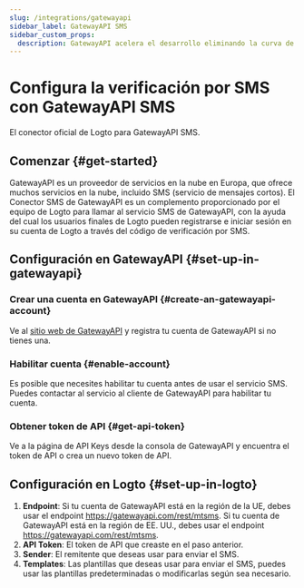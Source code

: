 ```yaml
---
slug: /integrations/gatewayapi
sidebar_label: GatewayAPI SMS
sidebar_custom_props:
  description: GatewayAPI acelera el desarrollo eliminando la curva de aprendizaje y las conjeturas, para que puedas comenzar a construir de inmediato con nuestras APIs.
---
```



# Configura la verificación por SMS con GatewayAPI SMS

El conector oficial de Logto para GatewayAPI SMS.

<GuideTip />

## Comenzar \{#get-started}

GatewayAPI es un proveedor de servicios en la nube en Europa, que ofrece muchos servicios en la nube, incluido SMS (servicio de mensajes cortos). El Conector SMS de GatewayAPI es un complemento proporcionado por el equipo de Logto para llamar al servicio SMS de GatewayAPI, con la ayuda del cual los usuarios finales de Logto pueden registrarse e iniciar sesión en su cuenta de Logto a través del código de verificación por SMS.

## Configuración en GatewayAPI \{#set-up-in-gatewayapi}

### Crear una cuenta en GatewayAPI \{#create-an-gatewayapi-account}

Ve al [sitio web de GatewayAPI](https://www.gatewayapi.com/) y registra tu cuenta de GatewayAPI si no tienes una.

### Habilitar cuenta \{#enable-account}

Es posible que necesites habilitar tu cuenta antes de usar el servicio SMS. Puedes contactar al servicio al cliente de GatewayAPI para habilitar tu cuenta.

### Obtener token de API \{#get-api-token}

Ve a la página de API Keys desde la consola de GatewayAPI y encuentra el token de API o crea un nuevo token de API.

## Configuración en Logto \{#set-up-in-logto}

1. **Endpoint**: Si tu cuenta de GatewayAPI está en la región de la UE, debes usar el endpoint https://gatewayapi.com/rest/mtsms. Si tu cuenta de GatewayAPI está en la región de EE. UU., debes usar el endpoint https://gatewayapi.com/rest/mtsms.
2. **API Token**: El token de API que creaste en el paso anterior.
3. **Sender**: El remitente que deseas usar para enviar el SMS.
4. **Templates**: Las plantillas que deseas usar para enviar el SMS, puedes usar las plantillas predeterminadas o modificarlas según sea necesario.